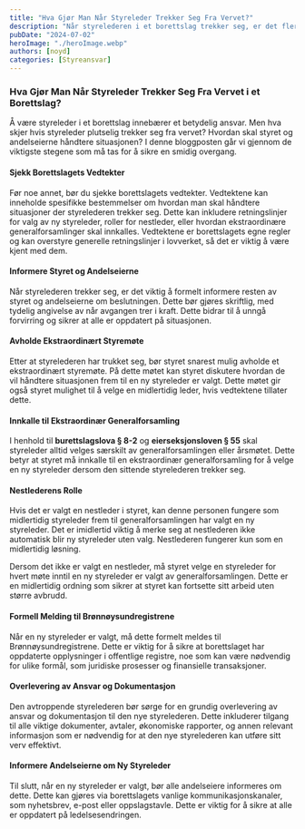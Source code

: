 ```yaml
---
title: "Hva Gjør Man Når Styreleder Trekker Seg Fra Vervet?"
description: "Når styrelederen i et borettslag trekker seg, er det flere viktige steg som må tas for å sikre en smidig overgang. Denne artikkelen gir en oversikt over hva som bør gjøres, inkludert hvordan man innkaller til ekstraordinær generalforsamling, nestlederens rolle, og viktigheten av å sjekke borettslagets vedtekter. Vi klargjør også forskjellen mellom fremleie og utleie, som er avgjørende for både borettslag og sameier. Les videre for å få en fullstendig guide til hvordan du håndterer denne situasjonen."
pubDate: "2024-07-02"
heroImage: "./heroImage.webp"
authors: [noyd]
categories: [Styreansvar]
---
```


### Hva Gjør Man Når Styreleder Trekker Seg Fra Vervet i et Borettslag?

Å være styreleder i et borettslag innebærer et betydelig ansvar. Men hva skjer hvis styreleder plutselig trekker seg fra vervet? Hvordan skal styret og andelseierne håndtere situasjonen? I denne bloggposten går vi gjennom de viktigste stegene som må tas for å sikre en smidig overgang.

#### Sjekk Borettslagets Vedtekter

Før noe annet, bør du sjekke borettslagets vedtekter. Vedtektene kan inneholde spesifikke bestemmelser om hvordan man skal håndtere situasjoner der styrelederen trekker seg. Dette kan inkludere retningslinjer for valg av ny styreleder, roller for nestleder, eller hvordan ekstraordinære generalforsamlinger skal innkalles. Vedtektene er borettslagets egne regler og kan overstyre generelle retningslinjer i lovverket, så det er viktig å være kjent med dem.

#### Informere Styret og Andelseierne

Når styrelederen trekker seg, er det viktig å formelt informere resten av styret og andelseierne om beslutningen. Dette bør gjøres skriftlig, med tydelig angivelse av når avgangen trer i kraft. Dette bidrar til å unngå forvirring og sikrer at alle er oppdatert på situasjonen.

#### Avholde Ekstraordinært Styremøte

Etter at styrelederen har trukket seg, bør styret snarest mulig avholde et ekstraordinært styremøte. På dette møtet kan styret diskutere hvordan de vil håndtere situasjonen frem til en ny styreleder er valgt. Dette møtet gir også styret mulighet til å velge en midlertidig leder, hvis vedtektene tillater dette.

#### Innkalle til Ekstraordinær Generalforsamling

I henhold til **burettslagslova § 8-2** og **eierseksjonsloven § 55** skal styreleder alltid velges særskilt av generalforsamlingen eller årsmøtet. Dette betyr at styret må innkalle til en ekstraordinær generalforsamling for å velge en ny styreleder dersom den sittende styrelederen trekker seg.

#### Nestlederens Rolle

Hvis det er valgt en nestleder i styret, kan denne personen fungere som midlertidig styreleder frem til generalforsamlingen har valgt en ny styreleder. Det er imidlertid viktig å merke seg at nestlederen ikke automatisk blir ny styreleder uten valg. Nestlederen fungerer kun som en midlertidig løsning.

Dersom det ikke er valgt en nestleder, må styret velge en styreleder for hvert møte inntil en ny styreleder er valgt av generalforsamlingen. Dette er en midlertidig ordning som sikrer at styret kan fortsette sitt arbeid uten større avbrudd.

#### Formell Melding til Brønnøysundregistrene

Når en ny styreleder er valgt, må dette formelt meldes til Brønnøysundregistrene. Dette er viktig for å sikre at borettslaget har oppdaterte opplysninger i offentlige registre, noe som kan være nødvendig for ulike formål, som juridiske prosesser og finansielle transaksjoner.

#### Overlevering av Ansvar og Dokumentasjon

Den avtroppende styrelederen bør sørge for en grundig overlevering av ansvar og dokumentasjon til den nye styrelederen. Dette inkluderer tilgang til alle viktige dokumenter, avtaler, økonomiske rapporter, og annen relevant informasjon som er nødvendig for at den nye styrelederen kan utføre sitt verv effektivt.

#### Informere Andelseierne om Ny Styreleder

Til slutt, når en ny styreleder er valgt, bør alle andelseiere informeres om dette. Dette kan gjøres via borettslagets vanlige kommunikasjonskanaler, som nyhetsbrev, e-post eller oppslagstavle. Dette er viktig for å sikre at alle er oppdatert på ledelsesendringen.
